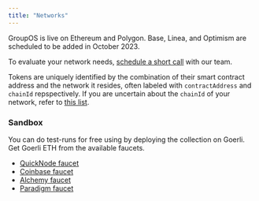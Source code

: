 ```yaml
---
title: "Networks"
---
```


GroupOS is live on Ethereum and Polygon. Base, Linea, and Optimism are scheduled to be added in October 2023.

To evaluate your network needs, [schedule a short call](https://calendly.com/symmtry/chat) with our team.

Tokens are uniquely identified by the combination of their smart contract address and the network it resides,
often labeled with `contractAddress` and `chainId` repspectively. If you are uncertain about the `chainId` of
your network, refer to [this list](https://chainlist.org/).

### Sandbox

You can do test-runs for free using by deploying the collection on Goerli. Get Goerli ETH from the available faucets.
- [QuickNode faucet](https://faucet.quicknode.com/ethereum/goerli)
- [Coinbase faucet](https://coinbase.com/faucets/ethereum-goerli-faucet)
- [Alchemy faucet](https://goerlifaucet.com/)
- [Paradigm faucet](https://faucet.paradigm.xyz/)
